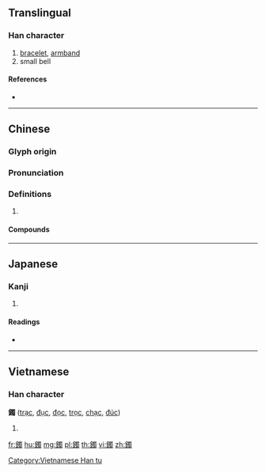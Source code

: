 {{character info/new}}
{{also|镯}}
==Translingual==

===Han character===
{{Han char|rn=167|rad=金|as=13|sn=21|four=86127|canj=CWLI}}

# [[bracelet]], [[armband]]
# small bell

====References====
* {{Han ref|kx=1323.290|dkj=40937|dj=1823.180|hdz=64264.040|uh=9432|ud=37938|bh=C54E|bd=50510}}

----

==Chinese==
{{zh-forms|s=镯}}

===Glyph origin===
{{Han etym}}

===Pronunciation===
{{zh-pron
|m=zhuó
|c=zuk6
|mc=y
|oc=y
|cat=
}}

===Definitions===
{{zh-hanzi}}

# {{rfdef|zh}}

====Compounds====
{{zh-der|手鐲|拾玉鐲|牛鐲|玉鐲|玉鐲記|鐲子}}

----

==Japanese==

===Kanji===
{{ja-kanji|grade=|rs=金13}}

# {{defn|lang=ja|sort=金13}}

====Readings====
* {{ja-readings|on=[[たく]] (taku), [[だく]] (daku), [[しょく]] (shoku), [[ぞく]] (zoku)|kun=[[ふりがね]] (furigane)|nanori=}}

----

==Vietnamese==

===Han character===
'''鐲''' ([[trạc]], [[đục]], [[đọc]], [[trọc]], [[chạc]], [[đúc]])

# {{defn|lang=vi}}

[[Category:Vietnamese Han tu]]

[[fr:鐲]]
[[hu:鐲]]
[[mg:鐲]]
[[pl:鐲]]
[[th:鐲]]
[[vi:鐲]]
[[zh:鐲]]